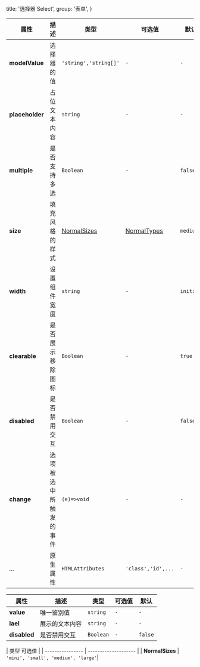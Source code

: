   title: '选择器 Select',
  group: '表单',
}

<fe-CodeShow
title="默认的"
name="ex-select-default"
/>

<fe-CodeShow
  title="多选的"
  desc="组件支持同时选中多个值"
  name="ex-select-multiple"
/> 

<fe-CodeShow
  title="禁用的"
  desc="禁用所有的交互"
  name="ex-select-disabled"
/>

<fe-CodeShow
  title="禁用选项"
  desc="禁用指定的选项"
  name="ex-select-disableOption"
/> 


<fe-Attributes>

<fe-AttributesTitle title="Select Props" />

| 属性            | 描述                   | 类型                        | 可选值                      | 默认      |
| --------------- | ---------------------- | --------------------------- | --------------------------- | --------- |
| **modelValue**  | 选择器的值             | `'string','string[]'`                    | `-`                         | `-`       |
| **placeholder** | 占位文本内容           | `string`                    | `-`                         | `-`       |
| **multiple** | 是否支持多选          | `Boolean`                    | `-`                         | `false`       |
| **size**        | 填充风格的样式         | [NormalSizes](#normalsizes) | [NormalTypes](#normalsizes) | `medium`  |
| **width**       | 设置组件宽度           | `string`                    | `-`                         | `initial` |
| **clearable**   | 是否展示移除图标       | `Boolean`                   | `-`                         | `true`    |
| **disabled**    | 是否禁用交互           | `Boolean`                   | `-`                         | `false`   |
| **change**      | 选项被选中所触发的事件 | `(e)=>void`                 | `-`                         | `-`       |
| ...             | 原生属性               | `HTMLAttributes`            | `'class','id',...`          | `-`       |

</fe-Attributes>

<fe-Attributes>

<fe-AttributesTitle title="Option Props" />

| 属性         | 描述           | 类型      | 可选值 | 默认    |
| ------------ | -------------- | --------- | ------ | ------- |
| **value**    | 唯一鉴别值     | `string`  | `-`    | `-`     |
| **lael**     | 展示的文本内容 | `string`  | `-`    | `-`     |
| **disabled** | 是否禁用交互   | `Boolean` | `-`    | `false` |

</fe-Attributes>

<fe-Attributes>

<fe-AttributesTitle title="NormalSizes" />

| 类型              可选值                               | 
| ---------------- | -------------------- |
| **NormalSizes**       | `'mini', 'small', 'medium', 'large'`|

</fe-Attributes>
